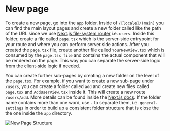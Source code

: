 # New page

To create a new page, go into the `app` folder. Inside of `/[locale]/(main)` you can find the main layout pages and create a new folder called like the path of the URL since we use
[Next.js file-system router](https://nextjs.org/docs/app) i.e. `users`. Inside this folder, create a file called
`page.tsx` which is the server-side entrypoint for your route and where you can perform server.side actions.
After you created the `page.tsx` file, create another file called `YourNewView.tsx` which is consumed by the `page.tsx file` and contains the actual component that will be rendered on the page. This way you can separate the server-side logic from the client-side logic if needed.

You can create further sub-pages by creating a new folder on the level of the `page.tsx`. For example, if you want to
create a new sub-page under `/users`, you can create a folder called `add` and create new files called `page.tsx` and `AddUserView.tsx`
inside it. This will create a new route `/users/add`. More details can be found inside the
[Next.js docs](https://nextjs.org/docs/app/building-your-application/routing). If the folder name contains more than one word, use `-` to separate them, i.e. `general-settings` in order to build up a consistent folder structure that is close the the one inside the `app` directory.

![New Page Structure](/images/new-page-structure.png)
